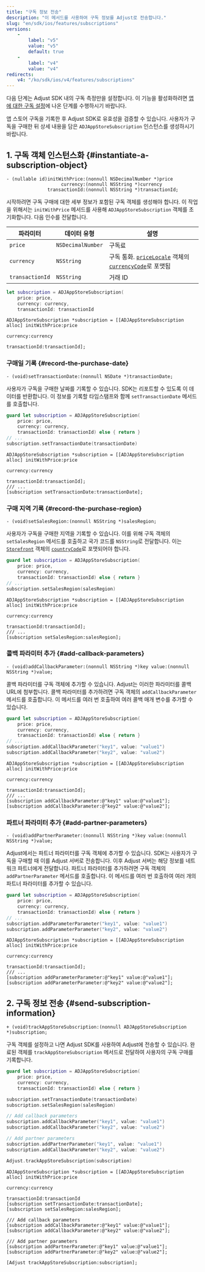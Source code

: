 ```yaml
---
title: "구독 정보 전송"
description: "이 메서드를 사용하여 구독 정보를 Adjust로 전송합니다."
slug: "en/sdk/ios/features/subscriptions"
versions: 
    - 
        label: "v5"
        value: "v5"
        default: true
    - 
        label: "v4"
        value: "v4"
redirects: 
    v4: "/ko/sdk/ios/v4/features/subscriptions"
---
```

<callout type="important"> 

다음 단계는 Adjust SDK 내의 구독 측정만을 설정합니다. 이 기능을 활성화하려면 [앱에 대한 구독 설정](https://help.adjust.com/en/article/set-up-subscriptions-for-your-app)에 나온 단계를 수행하시기 바랍니다.
</Callout> 

앱 스토어 구독을 기록한 후 Adjust SDK로 유효성을 검증할 수 있습니다. 사용자가 구독을 구매한 뒤 상세 내용을 담은 `ADJAppStoreSubscription` 인스턴스를 생성하시기 바랍니다.

1\. 구독 객체 인스턴스화 \{\#instantiate\-a\-subscription\-object\}
-----------------------------------------------------------------

<codeblock title="메서드 서명"> 

```objc
- (nullable id)initWithPrice:(nonnull NSDecimalNumber *)price
                    currency:(nonnull NSString *)currency
               transactionId:(nonnull NSString *)transactionId;
```

</CodeBlock> 

시작하려면 구독 구매에 대한 세부 정보가 포함된 구독 객체를 생성해야 합니다. 이 작업을 위해서는 `initWithPrice` 메서드를 사용해 `ADJAppStoreSubscription` 객체를 초기화합니다. 다음 인수를 전달합니다.

|      파라미터       |      데이터 유형       |                                                                                                                         설명                                                                                                                         |
|-----------------|-------------------|----------------------------------------------------------------------------------------------------------------------------------------------------------------------------------------------------------------------------------------------------|
| `price`         | `NSDecimalNumber` | 구독료                                                                                                                                                                                                                                                |
| `currency`      | `NSString`        | 구독 통화. [`priceLocale`](https://developer.apple.com/documentation/foundation/nslocale/1642836-currencycode?language=objc) 객체의 [`currencyCode`](https://developer.apple.com/documentation/storekit/skproduct/1506145-pricelocale?language=objc)로 포맷됨 |
| `transactionId` | `NSString`        | 거래 ID                                                                                                                                                                                                                                              |

<tabs> <tab title="Swift" sync="swift"> 

```swift
let subscription = ADJAppStoreSubscription(
    price: price,
    currency: currency,
    transactionId: transactionId
```

</Tab> <tab title="Objective-C" sync="objc"> 

```objc
ADJAppStoreSubscription *subscription = [[ADJAppStoreSubscription alloc] initWithPrice:price
                                                                        currency:currency
                                                                        transactionId:transactionId];
```

</Tab> </Tabs> 

### 구매일 기록 \{\#record\-the\-purchase\-date\}

<codeblock title="메서드 서명"> 

```objc
- (void)setTransactionDate:(nonnull NSDate *)transactionDate;
```

</CodeBlock> 

사용자가 구독을 구매한 날짜를 기록할 수 있습니다. SDK는 리포트할 수 있도록 이 데이터를 반환합니다. 이 정보를 기록할 타임스탬프와 함께 `setTransactionDate` 메서드를 호출합니다.
<tabs> <tab title="Swift" sync="swift"> 

```swift
guard let subscription = ADJAppStoreSubscription(
    price: price,
    currency: currency,
    transactionId: transactionId) else { return }
// ...
subscription.setTransactionDate(transactionDate)
```

</Tab> <tab title="Objective-C" sync="objc"> 

```objc
ADJAppStoreSubscription *subscription = [[ADJAppStoreSubscription alloc] initWithPrice:price
                                                                        currency:currency
                                                                        transactionId:transactionId];
/// ...
[subscription setTransactionDate:transactionDate];
```

</Tab> </Tabs> 

### 구매 지역 기록 \{\#record\-the\-purchase\-region\}

<codeblock title="메서드 서명"> 

```objc
- (void)setSalesRegion:(nonnull NSString *)salesRegion;
```

</CodeBlock> 

사용자가 구독을 구매한 지역을 기록할 수 있습니다. 이를 위해 구독 객체의 `setSalesRegion` 메서드를 호출하고 국가 코드를 `NSString`로 전달합니다. 이는 [`Storefront`](https://developer.apple.com/documentation/storekit/storefront/3792000-countrycode) 객체의 [`countryCode`](https://developer.apple.com/documentation/storekit/storefront)로 포맷되어야 합니다.
<tabs> <tab title="Swift" sync="swift"> 

```swift
guard let subscription = ADJAppStoreSubscription(
    price: price,
    currency: currency,
    transactionId: transactionId) else { return }
// ...
subscription.setSalesRegion(salesRegion)
```

</Tab> <tab title="Objective-C" sync="objc"> 

```objc
ADJAppStoreSubscription *subscription = [[ADJAppStoreSubscription alloc] initWithPrice:price
                                                                        currency:currency
                                                                        transactionId:transactionId];
/// ...
[subscription setSalesRegion:salesRegion];
```

</Tab> </Tabs> 

### 콜백 파라미터 추가 \{\#add\-callback\-parameters\}

<codeblock title="메서드 서명"> 

```objc
- (void)addCallbackParameter:(nonnull NSString *)key value:(nonnull NSString *)value;
```

</CodeBlock> 

콜백 파라미터를 구독 객체에 추가할 수 있습니다. Adjust는 이러한 파라미터를 콜백 URL에 첨부합니다. 콜백 파라미터를 추가하려면 구독 객체의 `addCallbackParameter` 메서드를 호출합니다. 이 메서드를 여러 번 호출하여 여러 콜백 매개 변수를 추가할 수 있습니다.
<tabs> <tab title="Swift" sync="swift"> 

```swift
guard let subscription = ADJAppStoreSubscription(
    price: price,
    currency: currency,
    transactionId: transactionId) else { return }
// ...
subscription.addCallbackParameter("key1", value: "value1")
subscription.addCallbackParameter("key2", value: "value2")
```

</Tab> <tab title="Objective-C" sync="objc"> 

```objc
ADJAppStoreSubscription *subscription = [[ADJAppStoreSubscription alloc] initWithPrice:price
                                                                        currency:currency
                                                                        transactionId:transactionId];
/// ...
[subscription addCallbackParameter:@"key1" value:@"value1"];
[subscription addCallbackParameter:@"key2" value:@"value2"];
```

</Tab> </Tabs> 

### 파트너 파라미터 추가 \{\#add\-partner\-parameters\}

<codeblock title="메서드 서명"> 

```objc
- (void)addPartnerParameter:(nonnull NSString *)key value:(nonnull NSString *)value;
```

</CodeBlock> 

Adjust에서는 파트너 파라미터를 구독 객체에 추가할 수 있습니다. SDK는 사용자가 구독을 구매할 때 이를 Adjust 서버로 전송합니다. 이후 Adjust 서버는 해당 정보를 네트워크 파트너에게 전달합니다. 파트너 파라미터를 추가하려면 구독 객체의 `addPartnerParameter` 메서드를 호출합니다. 이 메서드를 여러 번 호출하여 여러 개의 파트너 파라미터를 추가할 수 있습니다.
<tabs> <tab title="Swift" sync="swift"> 

```swift
guard let subscription = ADJAppStoreSubscription(
    price: price,
    currency: currency,
    transactionId: transactionId) else { return }
// ...
subscription.addParameterParameter("key1", value: "value1")
subscription.addParameterParameter("key2", value: "value2")
```

</Tab> <tab title="Objective-C" sync="objc"> 

```objc
ADJAppStoreSubscription *subscription = [[ADJAppStoreSubscription alloc] initWithPrice:price
                                                                        currency:currency
                                                                        transactionId:transactionId];
/// ...
[subscription addParameterParameter:@"key1" value:@"value1"];
[subscription addParameterParameter:@"key2" value:@"value2"];
```

</Tab> </Tabs> 

2\. 구독 정보 전송 \{\#send\-subscription\-information\}
--------------------------------------------------------

<codeblock title="메서드 서명"> 

```objc
+ (void)trackAppStoreSubscription:(nonnull ADJAppStoreSubscription *)subscription;
```

</CodeBlock> 

구독 객체를 설정하고 나면 Adjust SDK를 사용하여 Adjust에 전송할 수 있습니다. 완료된 객체를 `trackAppStoreSubscription` 메서드로 전달하여 사용자의 구독 구매를 기록합니다.
<tabs> <tab title="Swift" sync="swift"> 

```swift
guard let subscription = ADJAppStoreSubscription(
    price: price,
    currency: currency,
    transactionId: transactionId) else { return }

subscription.setTransactionDate(transactionDate)
subscription.setSalesRegion(salesRegion)

// Add callback parameters
subscription.addCallbackParameter("key1", value: "value1")
subscription.addCallbackParameter("key2", value: "value2")

// Add partner parameters
subscription.addPartnerParameter("key1", value: "value1")
subscription.addCallbackParameter("key2", value: "value2")

Adjust.trackAppStoreSubscription(subscription)
```

</Tab> <tab title="Objective-C" sync="objc"> 

```objc
ADJAppStoreSubscription *subscription = [[ADJAppStoreSubscription alloc] initWithPrice:price
                                                                        currency:currency
                                                                        transactionId:transactionId
[subscription setTransactionDate:transactionDate];
[subscription setSalesRegion:salesRegion];

/// Add callback parameters
[subscription addCallbackParameter:@"key1" value:@"value1"];
[subscription addCallbackParameter:@"key2" value:@"value2"];

/// Add partner parameters
[subscription addPartnerParameter:@"key1" value:@"value1"];
[subscription addPartnerParameter:@"key2" value:@"value2"];

[Adjust trackAppStoreSubscription:subscription];
```

</Tab> </Tabs>

